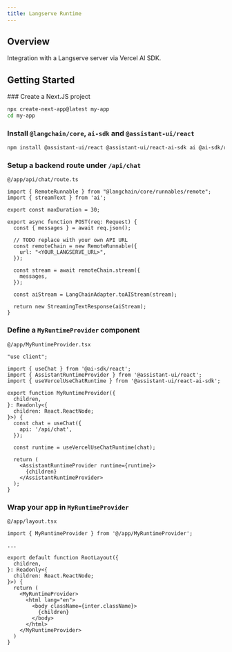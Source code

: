 ```yaml
---
title: Langserve Runtime
---
```


## Overview

Integration with a Langserve server via Vercel AI SDK.

## Getting Started


<Steps>
  ### Create a Next.JS project

  ```sh
  npx create-next-app@latest my-app
  cd my-app
  ```
  
  ### Install `@langchain/core`, `ai-sdk` and `@assistant-ui/react`

  ```sh npm2yarn
  npm install @assistant-ui/react @assistant-ui/react-ai-sdk ai @ai-sdk/react @langchain/core
  ```

  ### Setup a backend route under `/api/chat`

  `@/app/api/chat/route.ts`

  ```tsx
  import { RemoteRunnable } from "@langchain/core/runnables/remote";
  import { streamText } from 'ai';

  export const maxDuration = 30;

  export async function POST(req: Request) {
    const { messages } = await req.json();

    // TODO replace with your own API URL
    const remoteChain = new RemoteRunnable({
      url: "<YOUR_LANGSERVE_URL>",
    });

    const stream = await remoteChain.stream({
      messages,
    });

    const aiStream = LangChainAdapter.toAIStream(stream);

    return new StreamingTextResponse(aiStream);
  }
  ```

  ### Define a `MyRuntimeProvider` component

  `@/app/MyRuntimeProvider.tsx`

  ```tsx
  "use client";

  import { useChat } from '@ai-sdk/react';
  import { AssistantRuntimeProvider } from '@assistant-ui/react';
  import { useVercelUseChatRuntime } from '@assistant-ui/react-ai-sdk';

  export function MyRuntimeProvider({
    children,
  }: Readonly<{
    children: React.ReactNode;
  }>) { 
    const chat = useChat({
      api: '/api/chat',
    });

    const runtime = useVercelUseChatRuntime(chat);

    return (
      <AssistantRuntimeProvider runtime={runtime}>
        {children}
      </AssistantRuntimeProvider>
    );
  }
  ```

  ### Wrap your app in `MyRuntimeProvider`

  `@/app/layout.tsx`

  ```tsx {1,11,17}
  import { MyRuntimeProvider } from '@/app/MyRuntimeProvider';

  ...

  export default function RootLayout({
    children,
  }: Readonly<{
    children: React.ReactNode;
  }>) {
    return (
      <MyRuntimeProvider>
        <html lang="en">
          <body className={inter.className}>
            {children}
          </body>
        </html>
      </MyRuntimeProvider>
    )
  }
  ```

</Steps>
